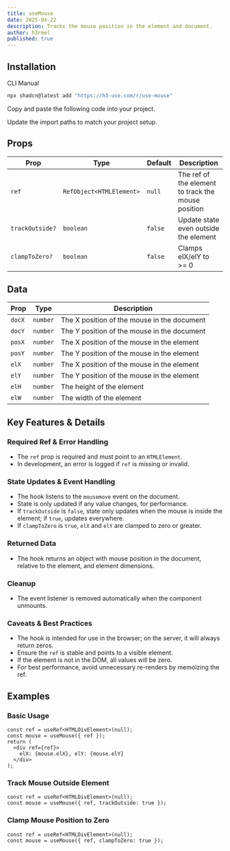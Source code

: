 ```yaml
---
title: useMouse
date: 2025-04-22
description: Tracks the mouse position in the element and document.
author: h3rmel
published: true
---
```


<HookPreview name="use-mouse-demo" />

## Installation

<Tabs defaultValue="cli">

<TabsList>
  <TabsTrigger value="cli">CLI</TabsTrigger>
  <TabsTrigger value="manual">Manual</TabsTrigger>
</TabsList>
<TabsContent value="cli">

```bash
npx shadcn@latest add "https://h3-use.com/r/use-mouse"
```

</TabsContent>
<TabsContent value="manual">

<Steps>

<Step>Copy and paste the following code into your project.</Step>

<HookSource name="use-mouse" />

<Step>Update the import paths to match your project setup.</Step>

</Steps>

</TabsContent>

</Tabs>

## Props

| Prop            | Type                     | Default | Description                                        |
| --------------- | ------------------------ | ------- | -------------------------------------------------- |
| `ref`           | `RefObject<HTMLElement>` | `null`  | The ref of the element to track the mouse position |
| `trackOutside?` | `boolean`                | `false` | Update state even outside the element              |
| `clampToZero?`  | `boolean`                | `false` | Clamps elX/elY to >= 0                             |

## Data

| Prop   | Type     | Description                                 |
| ------ | -------- | ------------------------------------------- |
| `docX` | `number` | The X position of the mouse in the document |
| `docY` | `number` | The Y position of the mouse in the document |
| `posX` | `number` | The X position of the mouse in the element  |
| `posY` | `number` | The Y position of the mouse in the element  |
| `elX`  | `number` | The X position of the mouse in the element  |
| `elY`  | `number` | The Y position of the mouse in the element  |
| `elH`  | `number` | The height of the element                   |
| `elW`  | `number` | The width of the element                    |

## Key Features & Details

### Required Ref & Error Handling

- The `ref` prop is required and must point to an `HTMLElement`.
- In development, an error is logged if `ref` is missing or invalid.

### State Updates & Event Handling

- The hook listens to the `mousemove` event on the document.
- State is only updated if any value changes, for performance.
- If `trackOutside` is `false`, state only updates when the mouse is inside the element; if `true`, updates everywhere.
- If `clampToZero` is `true`, `elX` and `elY` are clamped to zero or greater.

### Returned Data

- The hook returns an object with mouse position in the document, relative to the element, and element dimensions.

### Cleanup

- The event listener is removed automatically when the component unmounts.

### Caveats & Best Practices

- The hook is intended for use in the browser; on the server, it will always return zeros.
- Ensure the `ref` is stable and points to a visible element.
- If the element is not in the DOM, all values will be zero.
- For best performance, avoid unnecessary re-renders by memoizing the ref.

## Examples

### Basic Usage

```tsx
const ref = useRef<HTMLDivElement>(null);
const mouse = useMouse({ ref });
return (
  <div ref={ref}>
    elX: {mouse.elX}, elY: {mouse.elY}
  </div>
);
```

### Track Mouse Outside Element

```tsx
const ref = useRef<HTMLDivElement>(null);
const mouse = useMouse({ ref, trackOutside: true });
```

### Clamp Mouse Position to Zero

```tsx
const ref = useRef<HTMLDivElement>(null);
const mouse = useMouse({ ref, clampToZero: true });
```
